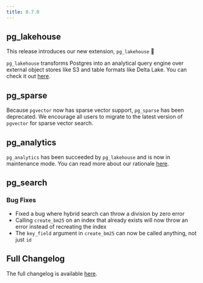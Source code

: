 ```yaml
---
title: 0.7.0
---
```


## pg_lakehouse

This release introduces our new extension, `pg_lakehouse` 🎉

`pg_lakehouse` transforms Postgres into an analytical query engine over external object stores like S3
and table formats like Delta Lake. You can check it out [here](https://github.com/paradedb/paradedb/tree/dev/pg_lakehouse).

## pg_sparse

Because `pgvector` now has sparse vector support, `pg_sparse` has been deprecated. We
encourage all users to migrate to the latest version of `pgvector` for sparse vector search.

## pg_analytics

`pg_analytics` has been succeeded by `pg_lakehouse` and is now in maintenance mode. You can read more
about our rationale [here](https://github.com/paradedb/pg_analytics).

## pg_search

### Bug Fixes

- Fixed a bug where hybrid search can throw a division by zero error
- Calling `create_bm25` on an index that already exists will now throw an error instead of recreating the index
- The `key_field` argument in `create_bm25` can now be called anything, not just `id`

## Full Changelog

The full changelog is available [here](https://github.com/paradedb/paradedb/releases/tag/v0.7.0).
